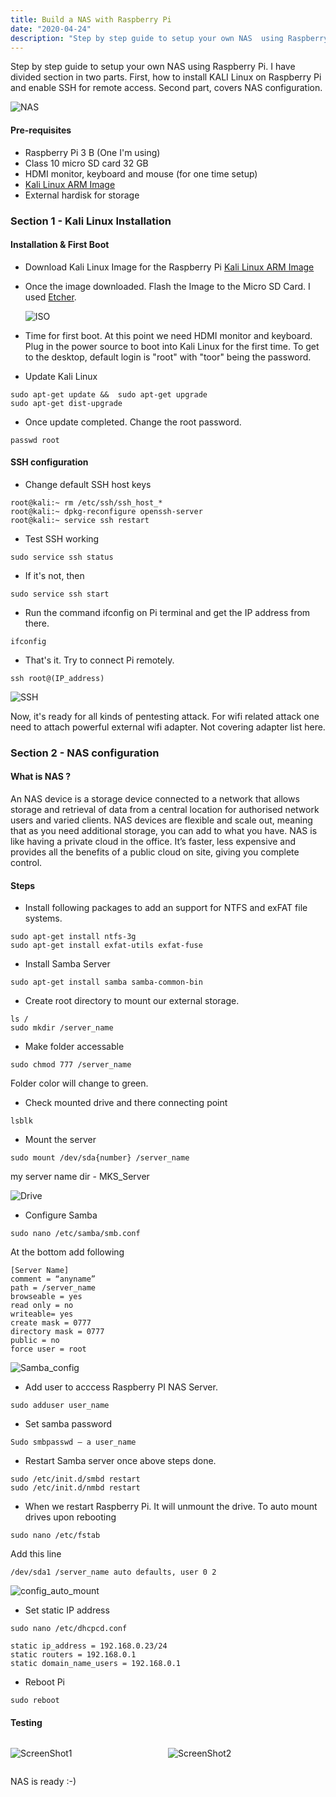 ```yaml
---
title: Build a NAS with Raspberry Pi
date: "2020-04-24"
description: "Step by step guide to setup your own NAS  using Raspberry Pi"
---
```


Step by step guide to setup your own NAS using Raspberry Pi. I have divided section
in two parts. First, how to install KALI Linux on Raspberry Pi and enable SSH for remote
access. Second part, covers NAS configuration.

![NAS](nas.jpg)

#### Pre-requisites

- Raspberry Pi 3 B (One I'm using)
- Class 10 micro SD card 32 GB
- HDMI monitor, keyboard and mouse (for one time setup)
- [Kali Linux ARM Image](https://www.offensive-security.com/kali-linux-arm-images/#1493408272250-e17e9049-9ce8)
- External hardisk for storage

### Section 1 - Kali Linux Installation

#### Installation & First Boot

- Download Kali Linux Image for the Raspberry Pi
  [Kali Linux ARM Image](https://www.offensive-security.com/kali-linux-arm-images/#1493408272250-e17e9049-9ce8)

- Once the image downloaded. Flash the Image to the Micro SD Card. I used
  [Etcher](https://www.balena.io/etcher/).

  ![ISO](etcher.png)

- Time for first boot. At this point we need HDMI monitor and keyboard. Plug in the power source to boot into Kali Linux
  for the first time. To get to the desktop, default login is "root" with "toor" being the password.

- Update Kali Linux

```
sudo apt-get update &&  sudo apt-get upgrade
sudo apt-get dist-upgrade
```

- Once update completed. Change the root password.

```
passwd root
```

#### SSH configuration

- Change default SSH host keys

```
root@kali:~ rm /etc/ssh/ssh_host_*
root@kali:~ dpkg-reconfigure openssh-server
root@kali:~ service ssh restart
```

- Test SSH working

```
sudo service ssh status
```

- If it's not, then

```
sudo service ssh start
```

- Run the command ifconfig on Pi terminal and get the IP address from there.

```
ifconfig
```

- That's it. Try to connect Pi remotely.

```
ssh root@(IP_address)
```

![SSH](ssh.png)

Now, it's ready for all kinds of pentesting attack.
For wifi related attack one need to attach powerful external
wifi adapter. Not covering adapter list here.

### Section 2 - NAS configuration

#### What is NAS ?

An NAS device is a storage device connected to a network that allows storage and retrieval
of data from a central location for authorised network users and varied clients. NAS devices
are flexible and scale out, meaning that as you need additional storage, you can add to what
you have. NAS is like having a private cloud in the office. It’s faster, less expensive and
provides all the benefits of a public cloud on site, giving you complete control.

#### Steps

- Install following packages to add an support for NTFS and exFAT file systems.

```
sudo apt-get install ntfs-3g
sudo apt-get install exfat-utils exfat-fuse
```

- Install Samba Server

```
sudo apt-get install samba samba-common-bin
```

- Create root directory to mount our external storage.

```
ls /
sudo mkdir /server_name
```

- Make folder accessable

```
sudo chmod 777 /server_name
```

Folder color will change to green.

- Check mounted drive and there connecting point

```
lsblk
```

- Mount the server

```
sudo mount /dev/sda{number} /server_name
```

my server name dir - MKS_Server

![Drive](drive.png)

- Configure Samba

```
sudo nano /etc/samba/smb.conf
```

At the bottom add following

```
[Server Name]
comment = “anyname”
path = /server_name
browseable = yes
read only = no
writeable= yes
create mask = 0777
directory mask = 0777
public = no
force user = root
```

![Samba_config](samba_config.png)

- Add user to acccess Raspberry PI NAS Server.

```
sudo adduser user_name
```

- Set samba password

```
Sudo smbpasswd – a user_name
```

- Restart Samba server once above steps done.

```
sudo /etc/init.d/smbd restart
sudo /etc/init.d/nmbd restart
```

- When we restart Raspberry Pi. It will unmount the drive. To auto mount drives upon rebooting

```
sudo nano /etc/fstab
```

Add this line

```
/dev/sda1 /server_name auto defaults, user 0 2
```

![config_auto_mount](./config_auto_mount.png)

- Set static IP address

```
sudo nano /etc/dhcpcd.conf
```

```
static ip_address = 192.168.0.23/24
static routers = 192.168.0.1
static domain_name_users = 192.168.0.1
```

- Reboot Pi

```
sudo reboot
```


#### Testing

<div style="display:flex;  flex-direction:row;">
<div style="height:100%;width:100%">

![ScreenShot1](./server1.png)

 </div>
<div style="height:100%;width:100%">

![ScreenShot2](./server2.png)

</div>
</div>

NAS is ready :-)